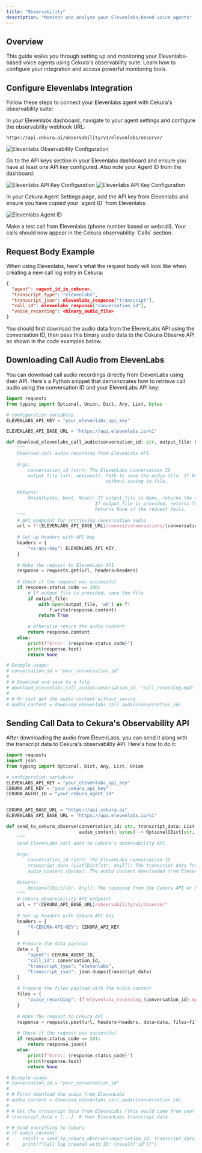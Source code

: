 ```yaml
---
title: "Observability"
description: "Monitor and analyze your Elevenlabs-based voice agents"
---
```


## Overview

This guide walks you through setting up and monitoring your Elevenlabs-based voice agents using Cekura's observability suite. Learn how to configure your integration and access powerful monitoring tools.

## Configure Elevenlabs Integration

Follow these steps to connect your Elevenlabs agent with Cekura's observability suite:

<Steps>
<Step title="Configure webhook URL in Elevenlabs">
In your Elevenlabs dashboard, navigate to your agent settings and configure the observability webhook URL:

```
https://api.cekura.ai/observability/v1/elevenlabs/observe/
```

![Elevenlabs Observability Configuration](/images/elevenlabs-observe.png)
</Step>

<Step title="Verify Elevenlabs API key and Agent ID">
Go to the API keys section in your Elevenlabs dashboard and ensure you have at least one API key configured. Also note your Agent ID from the dashboard:

![Elevenlabs API Key Configuration](/images/elevenlabs-api-key.png)
![Elevenlabs API Key Configuration](/images/elevenlabs-agent.png)
</Step>

<Step title="Add credentials to Cekura">
In your Cekura Agent Settings page, add the API key from Elevenlabs and ensure you have copied your `agent ID` from Elevenlabs:

![Elevenlabs Agent ID](/images/elevenlabs-agent-setting.png)
</Step>

<Step title="Test your integration">
Make a test call from Elevenlabs (phone number based or webcall). Your calls should now appear in the Cekura observability `Calls` section.
</Step>
</Steps>

## Request Body Example

When using Elevenlabs, here's what the request body will look like when creating a new call log entry in Cekura:

```json
{
  "agent": <agent_id_in_cekura>,
  "transcript_type": "elevenlabs",
  "transcript_json": elevenlabs_response["transcript"],
  "call_id": elevenlabs_response["conversation_id"],
  "voice_recording": <binary_audio_file>
}
```

<Note>
You should first download the audio data from the ElevenLabs API using the conversation ID, then pass this binary audio data to the Cekura Observe API as shown in the code examples below.
</Note>

## Downloading Call Audio from ElevenLabs

You can download call audio recordings directly from ElevenLabs using their API. Here's a Python snippet that demonstrates how to retrieve call audio using the conversation ID and your ElevenLabs API key:

```python
import requests
from typing import Optional, Union, Dict, Any, List, bytes

# configuration variables
ELEVENLABS_API_KEY = "your_elevenlabs_api_key"

ELEVENLABS_API_BASE_URL = "https://api.elevenlabs.io/v1"

def download_elevenlabs_call_audio(conversation_id: str, output_file: Optional[str] = None) -> Union[bytes, bool, None]:
    """
    Download call audio recording from ElevenLabs API.
    
    Args:
        conversation_id (str): The ElevenLabs conversation ID
        output_file (str, optional): Path to save the audio file. If None, returns the audio content
                                     without saving to file.
    
    Returns:
        Union[bytes, bool, None]: If output_file is None, returns the audio content as bytes.
                                 If output_file is provided, returns True if successful.
                                 Returns None if the request fails.
    """
    # API endpoint for retrieving conversation audio
    url = f"{ELEVENLABS_API_BASE_URL}/convai/conversations/{conversation_id}/audio"
    
    # Set up headers with API key
    headers = {
        "xi-api-key": ELEVENLABS_API_KEY,
    }
    
    # Make the request to ElevenLabs API
    response = requests.get(url, headers=headers)
    
    # Check if the request was successful
    if response.status_code == 200:
        # If output file is provided, save the file
        if output_file:
            with open(output_file, 'wb') as f:
                f.write(response.content)
            return True
        
        # Otherwise return the audio content
        return response.content
    else:
        print(f"Error: {response.status_code}")
        print(response.text)
        return None

# Example usage:
# conversation_id = "your_conversation_id"
# 
# # Download and save to a file
# download_elevenlabs_call_audio(conversation_id, "call_recording.mp3")
# 
# # Or just get the audio content without saving
# audio_content = download_elevenlabs_call_audio(conversation_id)
```

## Sending Call Data to Cekura's Observability API

After downloading the audio from ElevenLabs, you can send it along with the transcript data to Cekura's observability API. Here's how to do it:

```python
import requests
import json
from typing import Optional, Dict, Any, List, Union

# configuration variables
ELEVENLABS_API_KEY = "your_elevenlabs_api_key"
CEKURA_API_KEY = "your_cekura_api_key"
CEKURA_AGENT_ID = "your_cekura_agent_id"


CEKURA_API_BASE_URL = "https://api.cekura.ai"
ELEVENLABS_API_BASE_URL = "https://api.elevenlabs.io/v1"

def send_to_cekura_observe(conversation_id: str, transcript_data: List[Dict[str, Any]], 
                           audio_content: bytes) -> Optional[Dict[str, Any]]:
    """
    Send ElevenLabs call data to Cekura's observability API.
    
    Args:
        conversation_id (str): The ElevenLabs conversation ID
        transcript_data (List[Dict[str, Any]]): The transcript data from ElevenLabs
        audio_content (bytes): The audio content downloaded from ElevenLabs
        
    Returns:
        Optional[Dict[str, Any]]: The response from the Cekura API or None if request failed
    """
    # Cekura observability API endpoint
    url = f"{CEKURA_API_BASE_URL}/observability/v1/observe/"
    
    # Set up headers with Cekura API key
    headers = {
        "X-CEKURA-API-KEY": CEKURA_API_KEY
    }
    
    # Prepare the data payload
    data = {
        "agent": CEKURA_AGENT_ID,
        "call_id": conversation_id,
        "transcript_type": "elevenlabs",
        "transcript_json": json.dumps(transcript_data)
    }
    
    # Prepare the files payload with the audio content
    files = {
        "voice_recording": (f"elevenlabs_recording_{conversation_id}.mp3", audio_content, "audio/mpeg")
    }
    
    # Make the request to Cekura API
    response = requests.post(url, headers=headers, data=data, files=files)
    
    # Check if the request was successful
    if response.status_code == 201:
        return response.json()
    else:
        print(f"Error: {response.status_code}")
        print(response.text)
        return None

# Example usage:
# conversation_id = "your_conversation_id"
# 
# # First download the audio from ElevenLabs
# audio_content = download_elevenlabs_call_audio(conversation_id)
# 
# # Get the transcript data from ElevenLabs (this would come from your webhook or API call)
# transcript_data = [...]  # Your ElevenLabs transcript data

# # Send everything to Cekura
# if audio_content:
#     result = send_to_cekura_observe(conversation_id, transcript_data, audio_content)
#     print(f"Call log created with ID: {result['id']}")
```
